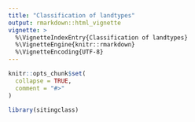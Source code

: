 ```yaml
---
title: "Classification of landtypes"
output: rmarkdown::html_vignette
vignette: >
  %\VignetteIndexEntry{Classification of landtypes}
  %\VignetteEngine{knitr::rmarkdown}
  %\VignetteEncoding{UTF-8}
---
```


```r
knitr::opts_chunk$set(
  collapse = TRUE,
  comment = "#>"
)
```

```r
library(sitingclass)
```
